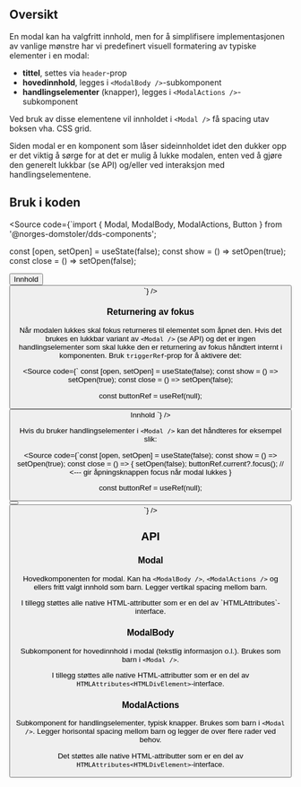 
<Meta title="Design system/Modal/API" component={Modal} />

<ComponentLinkRow
  docsHref="https://design.domstol.no/987b33f71/p/257775-modal/b/8773a7"
  figmaHref="https://www.figma.com/file/ewqSDmkgqDQ5PyOsRp4V5b/?node-id=3767%3A95031"
  githubHref="https://github.com/domstolene/designsystem/tree/master/components/src/components/Modal"
/>

## Oversikt

En modal kan ha valgfritt innhold, men for å simplifisere implementasjonen av vanlige mønstre har vi predefinert visuell formatering av typiske elementer i en modal:

- **tittel**, settes via `header`-prop
- **hovedinnhold**, legges i `<ModalBody />`-subkomponent
- **handlingselementer** (knapper), legges i `<ModalActions />`-subkomponent

Ved bruk av disse elementene vil innholdet i `<Modal />` få spacing utav boksen vha. CSS grid.

Siden modal er en komponent som låser sideinnholdet idet den dukker opp er det viktig å sørge for at det er mulig å lukke modalen, enten ved å gjøre den generelt lukkbar (se API) og/eller ved interaksjon med handlingselementene.

## Bruk i koden

<Source code={`import { Modal, ModalBody, ModalActions, Button } from '@norges-domstoler/dds-components';

const [open, setOpen] = useState(false);
const show = () => setOpen(true);
const close = () => setOpen(false);

<Button label="Åpne" onClick={show} />

<Modal header="Tittel" isOpen={open} onClose={close}>
  <ModalBody>Innhold</ModalBody>
  <ModalActions>
    <Button label="OK" onClick={close} />
  </ModalActions>
</Modal>
`} />

### Returnering av fokus

Når modalen lukkes skal fokus returneres til elementet som åpnet den. Hvis det brukes en lukkbar variant av `<Modal />` (se API) og det er ingen handlingselementer som skal lukke den er returnering av fokus håndtert internt i komponenten. Bruk `triggerRef`-prop for å aktivere det:

<Source code={`
const [open, setOpen] = useState(false);
const show = () => setOpen(true);
const close = () => setOpen(false);

const buttonRef = useRef(null);

<Button label="Åpne" ref={buttonRef} onClick={show} />

<Modal isOpen={open} onClose={close} triggerRef={buttonRef}>
  <ModalBody>Innhold</ModalBody>
</Modal>
`} />

Hvis du bruker handlingselementer i `<Modal />` kan det håndteres for eksempel slik:

<Source code={`const [open, setOpen] = useState(false);
const show = () => setOpen(true);
const close = () => {
  setOpen(false);
  buttonRef.current?.focus(); // <--- gir åpningsknappen focus når modal lukkes
}

const buttonRef = useRef(null);

<Button label="Åpne" ref={buttonRef} onClick={show} />

<Modal isOpen={open}>
  <Button label="OK" onClick={close} />
</Modal>
`} />

## API

### Modal

Hovedkomponenten for modal. Kan ha `<ModalBody />`, `<ModalActions />` og ellers fritt valgt innhold som barn. Legger vertikal spacing mellom barn.

<ArgsTable story={PRIMARY_STORY} />
I tillegg støttes alle native HTML-attributter som er en del av `HTMLAttributes<HTMLDivElement>`-interface.

### ModalBody

Subkomponent for hovedinnhold i modal (tekstlig informasjon o.l.). Brukes som barn i `<Modal />`.

<ArgsTable of={ModalBody} />

I tillegg støttes alle native HTML-attributter som er en del av `HTMLAttributes<HTMLDivElement>`-interface.

### ModalActions

Subkomponent for handlingselementer, typisk knapper. Brukes som barn i `<Modal />`. Legger horisontal spacing mellom barn og legger de over flere rader ved behov.

Det støttes alle native HTML-attributter som er en del av `HTMLAttributes<HTMLDivElement>`-interface.
